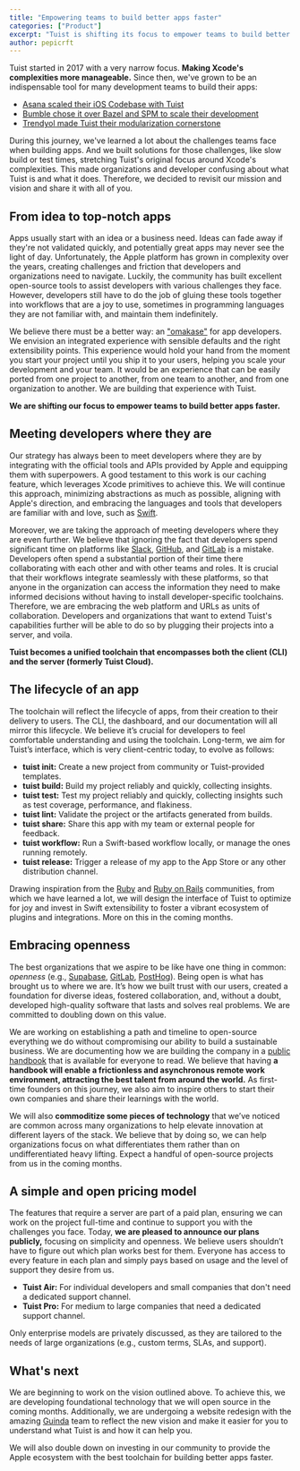 ```yaml
---
title: "Empowering teams to build better apps faster"
categories: ["Product"]
excerpt: "Tuist is shifting its focus to empower teams to build better apps faster. Learn more about our new vision and what's coming next."
author: pepicrft
---
```


Tuist started in 2017 with a very narrow focus.
**Making Xcode's complexities more manageable.**
Since then,
we've grown to be an indispensable tool for many development teams to build their apps:

- [Asana scaled their iOS Codebase with Tuist](https://asana.com/inside-asana/scaling-a-mature-ios-codebase-with-tuist)
- [Bumble chose it over Bazel and SPM to scale their development](https://medium.com/bumble-tech/scaling-ios-at-bumble-76754fa874f7)
- [Trendyol made Tuist their modularization cornerstone](https://medium.com/trendyol-tech/revamping-trendyols-ios-app-a-modularization-success-story-a6c1d2c4188b)

During this journey, we've learned a lot about the challenges teams face when building apps.
And we built solutions for those challenges,
like slow build or test times,
stretching Tuist's original focus around Xcode's complexities.
This made organizations and developer confusing about what Tuist is and what it does.
Therefore, we decided to revisit our mission and vision and share it with all of you.

## From idea to top-notch apps

Apps usually start with an idea or a business need. Ideas can fade away if they're not validated quickly, and potentially great apps may never see the light of day. Unfortunately, the Apple platform has grown in complexity over the years, creating challenges and friction that developers and organizations need to navigate. Luckily, the community has built excellent open-source tools to assist developers with various challenges they face. However, developers still have to do the job of gluing these tools together into workflows that are a joy to use, sometimes in programming languages they are not familiar with, and maintain them indefinitely.

We believe there must be a better way: an ["omakase"](https://en.wikipedia.org/wiki/Omakase) for app developers. We envision an integrated experience with sensible defaults and the right extensibility points. This experience would hold your hand from the moment you start your project until you ship it to your users, helping you scale your development and your team. It would be an experience that can be easily ported from one project to another, from one team to another, and from one organization to another. We are building that experience with Tuist.

**We are shifting our focus to empower teams to build better apps faster.**

## Meeting developers where they are

Our strategy has always been to meet developers where they are by integrating with the official tools and APIs provided by Apple and equipping them with superpowers. A good testament to this work is our caching feature, which leverages Xcode primitives to achieve this. We will continue this approach, minimizing abstractions as much as possible, aligning with Apple's direction, and embracing the languages and tools that developers are familiar with and love, such as [Swift](https://www.swift.org/).

Moreover, we are taking the approach of meeting developers where they are even further. We believe that ignoring the fact that developers spend significant time on platforms like [Slack](https://slack.com), [GitHub](https://github.com), and [GitLab](https://gitlab.com) is a mistake. Developers often spend a substantial portion of their time there collaborating with each other and with other teams and roles. It is crucial that their workflows integrate seamlessly with these platforms, so that anyone in the organization can access the information they need to make informed decisions without having to install developer-specific toolchains. Therefore, we are embracing the web platform and URLs as units of collaboration. Developers and organizations that want to extend Tuist's capabilities further will be able to do so by plugging their projects into a server, and voila.

**Tuist becomes a unified toolchain that encompasses both the client (CLI) and the server (formerly Tuist Cloud).**

## The lifecycle of an app

The toolchain will reflect the lifecycle of apps, from their creation to their delivery to users. The CLI, the dashboard, and our documentation will all mirror this lifecycle. We believe it’s crucial for developers to feel comfortable understanding and using the toolchain. Long-term, we aim for Tuist’s interface, which is very client-centric today, to evolve as follows:

- **tuist init:** Create a new project from community or Tuist-provided templates.
- **tuist build:** Build my project reliably and quickly, collecting insights.
- **tuist test:** Test my project reliably and quickly, collecting insights such as test coverage, performance, and flakiness.
- **tuist lint:** Validate the project or the artifacts generated from builds.
- **tuist share:** Share this app with my team or external people for feedback.
- **tuist workflow:** Run a Swift-based workflow locally, or manage the ones running remotely.
- **tuist release:** Trigger a release of my app to the App Store or any other distribution channel.

Drawing inspiration from the [Ruby](https://www.ruby-lang.org/en/) and [Ruby on Rails](https://rubyonrails.org/) communities, from which we have learned a lot, we will design the interface of Tuist to optimize for joy and invest in Swift extensibility to foster a vibrant ecosystem of plugins and integrations. More on this in the coming months.

## Embracing openness

The best organizations that we aspire to be like have one thing in common: *openness* (e.g., [Supabase](https://supabase.com/), [GitLab](https://gitlab.com), [PostHog](https://posthog.com)). Being open is what has brought us to where we are. It’s how we built trust with our users, created a foundation for diverse ideas, fostered collaboration, and, without a doubt, developed high-quality software that lasts and solves real problems. We are committed to doubling down on this value.

We are working on establishing a path and timeline to open-source everything we do without compromising our ability to build a sustainable business. We are documenting how we are building the company in a [public handbook](https://handbook.tuist.io) that is available for everyone to read. We believe that having **a handbook will enable a frictionless and asynchronous remote work environment, attracting the best talent from around the world.** As first-time founders on this journey, we also aim to inspire others to start their own companies and share their learnings with the world.

We will also **commoditize some pieces of technology** that we’ve noticed are common across many organizations to help elevate innovation at different layers of the stack. We believe that by doing so, we can help organizations focus on what differentiates them rather than on undifferentiated heavy lifting. Expect a handful of open-source projects from us in the coming months.

## A simple and open pricing model

The features that require a server are part of a paid plan, ensuring we can work on the project full-time and continue to support you with the challenges you face. Today, **we are pleased to announce our plans publicly,** focusing on simplicity and openness. We believe users shouldn’t have to figure out which plan works best for them. Everyone has access to every feature in each plan and simply pays based on usage and the level of support they desire from us.

- **Tuist Air:** For individual developers and small companies that don't need a dedicated support channel.
- **Tuist Pro:** For medium to large companies that need a dedicated support channel.

Only enterprise models are privately discussed, as they are tailored to the needs of large organizations (e.g., custom terms, SLAs, and support).

## What's next

We are beginning to work on the vision outlined above. To achieve this, we are developing foundational technology that we will open source in the coming months. Additionally, we are undergoing a website redesign with the amazing [Guinda](https://www.guindastudio.com/) team to reflect the new vision and make it easier for you to understand what Tuist is and how it can help you.

We will also double down on investing in our community to provide the Apple ecosystem with the best toolchain for building better apps faster.